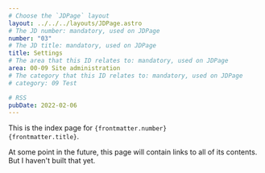 ```yaml
---
# Choose the `JDPage` layout
layout: ../../../layouts/JDPage.astro
# The JD number: mandatory, used on JDPage
number: "03"
# The JD title: mandatory, used on JDPage
title: Settings
# The area that this ID relates to: mandatory, used on JDPage
area: 00-09 Site administration
# The category that this ID relates to: mandatory, used on JDPage
# category: 09 Test

# RSS
pubDate: 2022-02-06
---
```


This is the index page for <code>{frontmatter.number} {frontmatter.title}</code>.

At some point in the future, this page will contain links to all of its contents. But I haven't built that yet.
